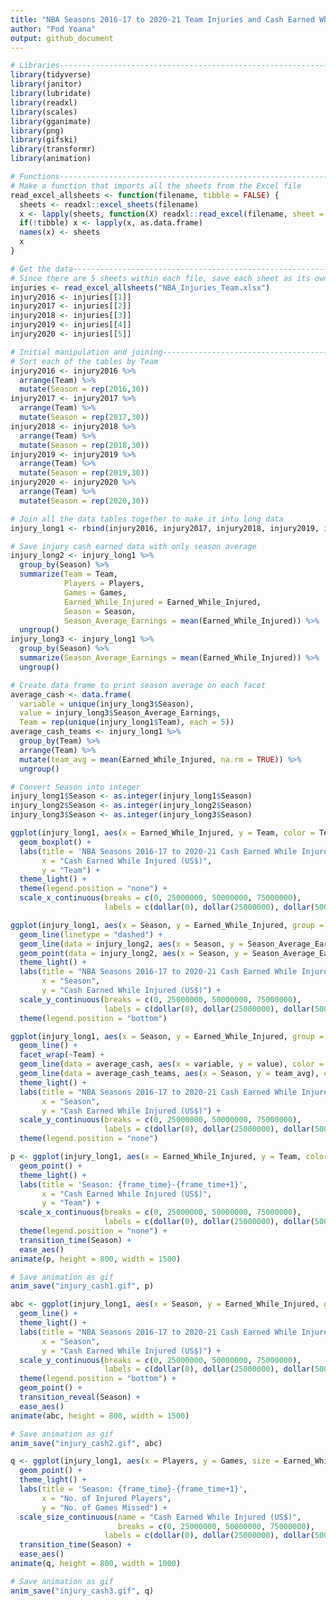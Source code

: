 ```yaml
---
title: "NBA Seasons 2016-17 to 2020-21 Team Injuries and Cash Earned While Injured"
author: "Pod Yoana"
output: github_document
---
```


```r
# Libraries---------------------------------------------------------------------
library(tidyverse)
library(janitor)
library(lubridate)
library(readxl)
library(scales)
library(gganimate)
library(png)
library(gifski)
library(transformr)
library(animation)
```

```r
# Functions---------------------------------------------------------------------
# Make a function that imports all the sheets from the Excel file
read_excel_allsheets <- function(filename, tibble = FALSE) {
  sheets <- readxl::excel_sheets(filename)
  x <- lapply(sheets, function(X) readxl::read_excel(filename, sheet = X))
  if(!tibble) x <- lapply(x, as.data.frame)
  names(x) <- sheets
  x
}
```

```r
# Get the data------------------------------------------------------------------
# Since there are 5 sheets within each file, save each sheet as its own table
injuries <- read_excel_allsheets("NBA_Injuries_Team.xlsx")
injury2016 <- injuries[[1]]
injury2017 <- injuries[[2]]
injury2018 <- injuries[[3]]
injury2019 <- injuries[[4]]
injury2020 <- injuries[[5]]
```

```r
# Initial manipulation and joining----------------------------------------------
# Sort each of the tables by Team
injury2016 <- injury2016 %>%
  arrange(Team) %>%
  mutate(Season = rep(2016,30))
injury2017 <- injury2017 %>%
  arrange(Team) %>%
  mutate(Season = rep(2017,30))
injury2018 <- injury2018 %>%
  arrange(Team) %>%
  mutate(Season = rep(2018,30))
injury2019 <- injury2019 %>%
  arrange(Team) %>%
  mutate(Season = rep(2019,30))
injury2020 <- injury2020 %>%
  arrange(Team) %>%
  mutate(Season = rep(2020,30))

# Join all the data tables together to make it into long data
injury_long1 <- rbind(injury2016, injury2017, injury2018, injury2019, injury2020)

# Save injury cash earned data with only season average
injury_long2 <- injury_long1 %>%
  group_by(Season) %>%
  summarize(Team = Team,
            Players = Players,
            Games = Games,
            Earned_While_Injured = Earned_While_Injured,
            Season = Season,
            Season_Average_Earnings = mean(Earned_While_Injured)) %>%
  ungroup()
injury_long3 <- injury_long1 %>%
  group_by(Season) %>%
  summarize(Season_Average_Earnings = mean(Earned_While_Injured)) %>%
  ungroup()

# Create data frame to print season average on each facet
average_cash <- data.frame(
  variable = unique(injury_long3$Season),
  value = injury_long3$Season_Average_Earnings,
  Team = rep(unique(injury_long1$Team), each = 5))
average_cash_teams <- injury_long1 %>%
  group_by(Team) %>%
  arrange(Team) %>%
  mutate(team_avg = mean(Earned_While_Injured, na.rm = TRUE)) %>%
  ungroup()

# Convert Season into integer
injury_long1$Season <- as.integer(injury_long1$Season)
injury_long2$Season <- as.integer(injury_long2$Season)
injury_long3$Season <- as.integer(injury_long3$Season)
```

```r
ggplot(injury_long1, aes(x = Earned_While_Injured, y = Team, color = Team)) + 
  geom_boxplot() + 
  labs(title = 'NBA Seasons 2016-17 to 2020-21 Cash Earned While Injured By Teams',
       x = "Cash Earned While Injured (US$)",
       y = "Team") + 
  theme_light() + 
  theme(legend.position = "none") + 
  scale_x_continuous(breaks = c(0, 25000000, 50000000, 75000000),
                     labels = c(dollar(0), dollar(25000000), dollar(50000000), dollar(75000000)))
```


```r
ggplot(injury_long1, aes(x = Season, y = Earned_While_Injured, group = Team, color = Team)) + 
  geom_line(linetype = "dashed") + 
  geom_line(data = injury_long2, aes(x = Season, y = Season_Average_Earnings), color = "black") + 
  geom_point(data = injury_long2, aes(x = Season, y = Season_Average_Earnings), color = "black") +
  theme_light() + 
  labs(title = "NBA Seasons 2016-17 to 2020-21 Cash Earned While Injured By Teams",
       x = "Season",
       y = "Cash Earned While Injured (US$)") +
  scale_y_continuous(breaks = c(0, 25000000, 50000000, 75000000),
                     labels = c(dollar(0), dollar(25000000), dollar(50000000), dollar(75000000))) + 
  theme(legend.position = "bottom")
```

```r
ggplot(injury_long1, aes(x = Season, y = Earned_While_Injured, group = Team, color = Team)) + 
  geom_line() + 
  facet_wrap(~Team) + 
  geom_line(data = average_cash, aes(x = variable, y = value), color = "black", linetype = "dashed") + 
  geom_line(data = average_cash_teams, aes(x = Season, y = team_avg), color = "black") + 
  theme_light() + 
  labs(title = "NBA Seasons 2016-17 to 2020-21 Cash Earned While Injured By Teams",
       x = "Season",
       y = "Cash Earned While Injured (US$)") + 
  scale_y_continuous(breaks = c(0, 25000000, 50000000, 75000000),
                     labels = c(dollar(0), dollar(25000000), dollar(50000000), dollar(75000000))) + 
  theme(legend.position = "none")
```

```r
p <- ggplot(injury_long1, aes(x = Earned_While_Injured, y = Team, color = Team)) + 
  geom_point() + 
  theme_light() + 
  labs(title = 'Season: {frame_time}-{frame_time+1}',
       x = "Cash Earned While Injured (US$)",
       y = "Team") + 
  scale_x_continuous(breaks = c(0, 25000000, 50000000, 75000000),
                     labels = c(dollar(0), dollar(25000000), dollar(50000000), dollar(75000000))) + 
  theme(legend.position = "none") + 
  transition_time(Season) + 
  ease_aes()
animate(p, height = 800, width = 1500)
```
```r
# Save animation as gif
anim_save("injury_cash1.gif", p)
```

```r
abc <- ggplot(injury_long1, aes(x = Season, y = Earned_While_Injured, group = Team, color = Team)) + 
  geom_line() + 
  theme_light() + 
  labs(title = "NBA Seasons 2016-17 to 2020-21 Cash Earned While Injured By Teams",
       x = "Season",
       y = "Cash Earned While Injured (US$)") +
  scale_y_continuous(breaks = c(0, 25000000, 50000000, 75000000),
                     labels = c(dollar(0), dollar(25000000), dollar(50000000), dollar(75000000))) + 
  theme(legend.position = "bottom") + 
  geom_point() + 
  transition_reveal(Season) + 
  ease_aes()
animate(abc, height = 800, width = 1500)
```

```r
# Save animation as gif
anim_save("injury_cash2.gif", abc)
```

```r
q <- ggplot(injury_long1, aes(x = Players, y = Games, size = Earned_While_Injured, color = Team)) + 
  geom_point() + 
  theme_light() + 
  labs(title = 'Season: {frame_time}-{frame_time+1}',
       x = "No. of Injured Players",
       y = "No. of Games Missed") + 
  scale_size_continuous(name = "Cash Earned While Injured (US$)",
                        breaks = c(0, 25000000, 50000000, 75000000),
                     labels = c(dollar(0), dollar(25000000), dollar(50000000), dollar(75000000))) + 
  transition_time(Season) + 
  ease_aes()
animate(q, height = 800, width = 1000)
```

```r
# Save animation as gif
anim_save("injury_cash3.gif", q)
```
